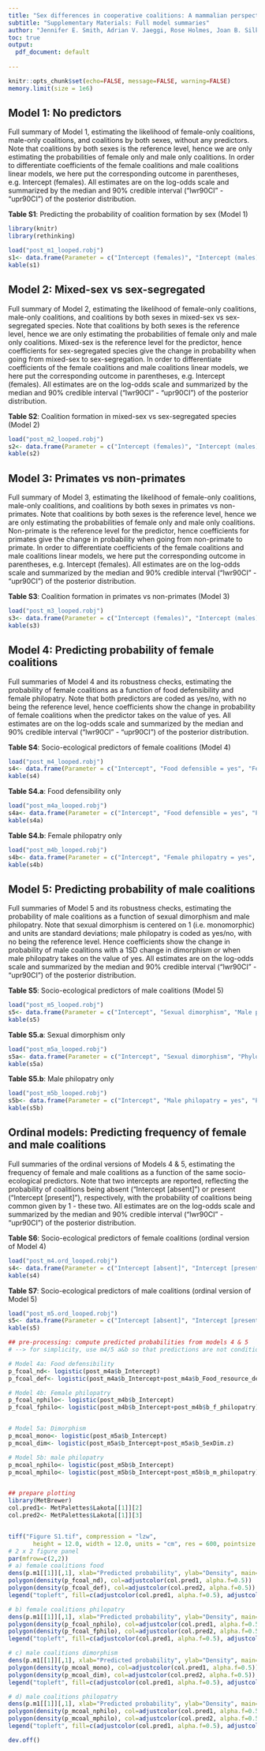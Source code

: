 ```yaml
---
title: "Sex differences in cooperative coalitions: A mammalian perspective"
subtitle: "Supplementary Materials: Full model summaries"
author: "Jennifer E. Smith, Adrian V. Jaeggi, Rose Holmes, Joan B. Silk"
toc: true
output:
  pdf_document: default
    
---
```


```r
knitr::opts_chunk$set(echo=FALSE, message=FALSE, warning=FALSE)
memory.limit(size = 1e6)
```

\newpage
## Model 1: No predictors
Full summary of Model 1, estimating the likelihood of female-only coalitions, male-only coalitions, and coalitions by both sexes, without any predictors. Note that coalitions by both sexes is the reference level, hence we are only estimating the probabilities of female only and male only coalitions. In order to differentiate coefficients of the female coalitions and male coalitions linear models, we here put the corresponding outcome in parentheses, e.g. Intercept (females). All estimates are on the log-odds scale and summarized by the median and 90% credible interval ("lwr90CI" - "upr90CI") of the posterior distribution.


**Table S1**: Predicting the probability of coalition formation by sex (Model 1)
```r
library(knitr)
library(rethinking)

load("post_m1_looped.robj")
s1<- data.frame(Parameter = c("Intercept (females)", "Intercept (males)", "Phylo SD (females)", "Phylo SD (males)"), Mean = c(round(median(post_m1_looped$b_muFemales_Intercept),2), round(median(post_m1_looped$b_muMales_Intercept),2), round(median(post_m1_looped$sd_Genus_species__muFemales_Intercept),2), round(median(post_m1_looped$sd_Genus_species__muMales_Intercept),2)), lwr90CI = c(round(HPDI(post_m1_looped$b_muFemales_Intercept, prob=0.90)[1],2), round(HPDI(post_m1_looped$b_muMales_Intercept, prob=0.90)[1],2), round(HPDI(post_m1_looped$sd_Genus_species__muFemales_Intercept, prob=0.90)[1],2), round(HPDI(post_m1_looped$sd_Genus_species__muMales_Intercept, prob=0.90)[1],2)), upr90CI = c(round(HPDI(post_m1_looped$b_muFemales_Intercept, prob=0.90)[2],2), round(HPDI(post_m1_looped$b_muMales_Intercept, prob=0.90)[2],2), round(HPDI(post_m1_looped$sd_Genus_species__muFemales_Intercept, prob=0.90)[2],2), round(HPDI(post_m1_looped$sd_Genus_species__muMales_Intercept, prob=0.90)[2],2)))
kable(s1)
```
\newpage
## Model 2: Mixed-sex vs sex-segregated
Full summary of Model 2, estimating the likelihood of female-only coalitions, male-only coalitions, and coalitions by both sexes in mixed-sex vs sex-segregated species. Note that coalitions by both sexes is the reference level, hence we are only estimating the probabilities of female only and male only coalitions. Mixed-sex is the reference level for the predictor, hence coefficients for sex-segregated species give the change in probability when going from mixed-sex to sex-segregation. In order to differentiate coefficients of the female coalitions and male coalitions linear models, we here put the corresponding outcome in parentheses, e.g. Intercept (females). All estimates are on the log-odds scale and summarized by the median and 90% credible interval ("lwr90CI" - "upr90CI") of the posterior distribution.


**Table S2**: Coalition formation in mixed-sex vs sex-segregated species (Model 2)
```r
load("post_m2_looped.robj")
s2<- data.frame(Parameter = c("Intercept (females)", "Intercept (males)", "Sex-segregated (females)", "Sex-segregated (males)", "Phylo SD (females)", "Phylo SD (males)"), Mean = c(round(median(post_m2_looped$b_muFemales_Intercept),2), round(median(post_m2_looped$b_muMales_Intercept),2), round(median(post_m2_looped$b_muFemales_SexCompositionsegregated),2), round(median(post_m2_looped$b_muMales_SexCompositionsegregated),2),round(median(post_m2_looped$sd_Genus_species__muFemales_Intercept),2), round(median(post_m2_looped$sd_Genus_species__muMales_Intercept),2)), lwr90CI = c(round(HPDI(post_m2_looped$b_muFemales_Intercept, prob=0.90)[1],2), round(HPDI(post_m2_looped$b_muMales_Intercept, prob=0.90)[1],2),round(HPDI(post_m2_looped$b_muFemales_SexCompositionsegregated, prob=0.90)[1],2), round(HPDI(post_m2_looped$b_muMales_SexCompositionsegregated, prob=0.90)[1],2), round(HPDI(post_m2_looped$sd_Genus_species__muFemales_Intercept, prob=0.90)[1],2), round(HPDI(post_m2_looped$sd_Genus_species__muMales_Intercept, prob=0.90)[1],2)), upr90CI = c(round(HPDI(post_m2_looped$b_muFemales_Intercept, prob=0.90)[2],2), round(HPDI(post_m2_looped$b_muMales_Intercept, prob=0.90)[2],2),round(HPDI(post_m2_looped$b_muFemales_SexCompositionsegregated, prob=0.90)[2],2), round(HPDI(post_m2_looped$b_muMales_SexCompositionsegregated, prob=0.90)[2],2), round(HPDI(post_m2_looped$sd_Genus_species__muFemales_Intercept, prob=0.90)[2],2), round(HPDI(post_m2_looped$sd_Genus_species__muMales_Intercept, prob=0.90)[2],2)))
kable(s2)
```
\newpage
## Model 3: Primates vs non-primates
Full summary of Model 3, estimating the likelihood of female-only coalitions, male-only coalitions, and coalitions by both sexes in primates vs non-primates. Note that coalitions by both sexes is the reference level, hence we are only estimating the probabilities of female only and male only coalitions. Non-primate is the reference level for the predictor, hence coefficients for primates give the change in probability when going from non-primate to primate. In order to differentiate coefficients of the female coalitions and male coalitions linear models, we here put the corresponding outcome in parentheses, e.g. Intercept (females). All estimates are on the log-odds scale and summarized by the median and 90% credible interval ("lwr90CI" - "upr90CI") of the posterior distribution.


**Table S3**: Coalition formation in primates vs non-primates (Model 3)
```r
load("post_m3_looped.robj")
s3<- data.frame(Parameter = c("Intercept (females)", "Intercept (males)", "Primate (females)", "Primate (males)", "Phylo SD (females)", "Phylo SD (males)"), Mean = c(round(median(post_m3_looped$b_muFemales_Intercept),2), round(median(post_m3_looped$b_muMales_Intercept),2), round(median(post_m3_looped$b_muFemales_Primate),2), round(median(post_m3_looped$b_muMales_Primate),2),round(median(post_m3_looped$sd_Genus_species__muFemales_Intercept),2), round(median(post_m3_looped$sd_Genus_species__muMales_Intercept),2)), lwr90CI = c(round(HPDI(post_m3_looped$b_muFemales_Intercept, prob=0.90)[1],2), round(HPDI(post_m3_looped$b_muMales_Intercept, prob=0.90)[1],2),round(HPDI(post_m3_looped$b_muFemales_Primate, prob=0.90)[1],2), round(HPDI(post_m3_looped$b_muMales_Primate, prob=0.90)[1],2), round(HPDI(post_m3_looped$sd_Genus_species__muFemales_Intercept, prob=0.90)[1],2), round(HPDI(post_m3_looped$sd_Genus_species__muMales_Intercept, prob=0.90)[1],2)), upr90CI = c(round(HPDI(post_m3_looped$b_muFemales_Intercept, prob=0.90)[2],2), round(HPDI(post_m3_looped$b_muMales_Intercept, prob=0.90)[2],2),round(HPDI(post_m3_looped$b_muFemales_Primate, prob=0.90)[2],2), round(HPDI(post_m3_looped$b_muMales_Primate, prob=0.90)[2],2), round(HPDI(post_m3_looped$sd_Genus_species__muFemales_Intercept, prob=0.90)[2],2), round(HPDI(post_m3_looped$sd_Genus_species__muMales_Intercept, prob=0.90)[2],2)))
kable(s3)
```
\newpage
## Model 4: Predicting probability of female coalitions
Full summaries of Model 4 and its robustness checks, estimating the probability of female coalitions as a function of food defensibility and female philopatry. Note that both predictors are coded as yes/no, with no being the reference level, hence coefficients show the change in probability of female coalitions when the predictor takes on the value of yes. All estimates are on the log-odds scale and summarized by the median and 90% credible interval ("lwr90CI" - "upr90CI") of the posterior distribution.


**Table S4**: Socio-ecological predictors of female coalitions (Model 4)
```r
load("post_m4_looped.robj")
s4<- data.frame(Parameter = c("Intercept", "Food defensible = yes", "Female philopatry = yes", "Phylo SD"), Mean = c(round(median(post_m4_looped$b_Intercept),2), round(median(post_m4_looped$b_Food_resource_defendable),2), round(median(post_m4_looped$b_f_philopatry),2), round(median(post_m4_looped$sd_Genus_species__Intercept),2)), lwr90CI = c(round(HPDI(post_m4_looped$b_Intercept, prob=0.90)[1],2), round(HPDI(post_m4_looped$b_Food_resource_defendable, prob=0.90)[1],2),round(HPDI(post_m4_looped$b_f_philopatry, prob=0.90)[1],2), round(HPDI(post_m4_looped$sd_Genus_species__Intercept, prob=0.90)[1],2)), upr90CI = c(round(HPDI(post_m4_looped$b_Intercept, prob=0.90)[2],2), round(HPDI(post_m4_looped$b_Food_resource_defendable, prob=0.90)[2],2),round(HPDI(post_m4_looped$b_f_philopatry, prob=0.90)[2],2), round(HPDI(post_m4_looped$sd_Genus_species__Intercept, prob=0.90)[2],2)))
kable(s4)
```
**Table S4.a**: Food defensibility only
```r
load("post_m4a_looped.robj")
s4a<- data.frame(Parameter = c("Intercept", "Food defensible = yes", "Phylo SD"), Mean = c(round(median(post_m4a_looped$b_Intercept),2), round(median(post_m4a_looped$b_Food_resource_defendable),2), round(median(post_m4a_looped$sd_Genus_species__Intercept),2)), lwr90CI = c(round(HPDI(post_m4a_looped$b_Intercept, prob=0.90)[1],2), round(HPDI(post_m4a_looped$b_Food_resource_defendable, prob=0.90)[1],2), round(HPDI(post_m4a_looped$sd_Genus_species__Intercept, prob=0.90)[1],2)), upr90CI = c(round(HPDI(post_m4a_looped$b_Intercept, prob=0.90)[2],2), round(HPDI(post_m4a_looped$b_Food_resource_defendable, prob=0.90)[2],2), round(HPDI(post_m4a_looped$sd_Genus_species__Intercept, prob=0.90)[2],2)))
kable(s4a)
```
**Table S4.b**: Female philopatry only
```r
load("post_m4b_looped.robj")
s4b<- data.frame(Parameter = c("Intercept", "Female philopatry = yes", "Phylo SD"), Mean = c(round(median(post_m4b_looped$b_Intercept),2), round(median(post_m4b_looped$b_f_philopatry),2), round(median(post_m4b_looped$sd_Genus_species__Intercept),2)), lwr90CI = c(round(HPDI(post_m4b_looped$b_Intercept, prob=0.90)[1],2), round(HPDI(post_m4b_looped$b_f_philopatry, prob=0.90)[1],2), round(HPDI(post_m4b_looped$sd_Genus_species__Intercept, prob=0.90)[1],2)), upr90CI = c(round(HPDI(post_m4b_looped$b_Intercept, prob=0.90)[2],2), round(HPDI(post_m4b_looped$b_f_philopatry, prob=0.90)[2],2), round(HPDI(post_m4b_looped$sd_Genus_species__Intercept, prob=0.90)[2],2)))
kable(s4b)
```

\newpage
## Model 5: Predicting probability of male coalitions
Full summaries of Model 5 and its robustness checks, estimating the probability of male coalitions as a function of sexual dimorphism and male philopatry. Note that sexual dimorphism is centered on 1 (i.e. monomorphic) and units are standard deviations; male philopatry is coded as yes/no, with no being the reference level. Hence coefficients show the change in probability of male coalitions with a 1SD change in dimorphism or when male philopatry takes on the value of yes. All estimates are on the log-odds scale and summarized by the median and 90% credible interval ("lwr90CI" - "upr90CI") of the posterior distribution.


**Table S5**: Socio-ecological predictors of male coalitions (Model 5)
```r
load("post_m5_looped.robj")
s5<- data.frame(Parameter = c("Intercept", "Sexual dimorphism", "Male philopatry = yes", "Phylo SD"), Mean = c(round(median(post_m5_looped$b_Intercept),2), round(median(post_m5_looped$b_SexDim.c),2), round(median(post_m5_looped$b_m_philopatry),2), round(median(post_m5_looped$sd_Genus_species__Intercept),2)), lwr90CI = c(round(HPDI(post_m5_looped$b_Intercept, prob=0.90)[1],2), round(HPDI(post_m5_looped$b_SexDim.c, prob=0.90)[1],2),round(HPDI(post_m5_looped$b_m_philopatry, prob=0.90)[1],2), round(HPDI(post_m5_looped$sd_Genus_species__Intercept, prob=0.90)[1],2)), upr90CI = c(round(HPDI(post_m5_looped$b_Intercept, prob=0.90)[2],2), round(HPDI(post_m5_looped$b_SexDim.c, prob=0.90)[2],2),round(HPDI(post_m5_looped$b_m_philopatry, prob=0.90)[2],2), round(HPDI(post_m5_looped$sd_Genus_species__Intercept, prob=0.90)[2],2)))
kable(s5)
```
**Table S5.a**: Sexual dimorphism only
```r
load("post_m5a_looped.robj")
s5a<- data.frame(Parameter = c("Intercept", "Sexual dimorphism", "Phylo SD"), Mean = c(round(median(post_m5a_looped$b_Intercept),2), round(median(post_m5a_looped$b_SexDim.c),2), round(median(post_m5a_looped$sd_Genus_species__Intercept),2)), lwr90CI = c(round(HPDI(post_m5a_looped$b_Intercept, prob=0.90)[1],2), round(HPDI(post_m5a_looped$b_SexDim.c, prob=0.90)[1],2), round(HPDI(post_m5a_looped$sd_Genus_species__Intercept, prob=0.90)[1],2)), upr90CI = c(round(HPDI(post_m5a_looped$b_Intercept, prob=0.90)[2],2), round(HPDI(post_m5a_looped$b_SexDim.c, prob=0.90)[2],2), round(HPDI(post_m5a_looped$sd_Genus_species__Intercept, prob=0.90)[2],2)))
kable(s5a)
```
**Table S5.b**: Male philopatry only
```r
load("post_m5b_looped.robj")
s5b<- data.frame(Parameter = c("Intercept", "Male philopatry = yes", "Phylo SD"), Mean = c(round(median(post_m5b_looped$b_Intercept),2), round(median(post_m5b_looped$b_m_philopatry),2), round(median(post_m5b_looped$sd_Genus_species__Intercept),2)), lwr90CI = c(round(HPDI(post_m5b_looped$b_Intercept, prob=0.90)[1],2), round(HPDI(post_m5b_looped$b_m_philopatry, prob=0.90)[1],2), round(HPDI(post_m5b_looped$sd_Genus_species__Intercept, prob=0.90)[1],2)), upr90CI = c(round(HPDI(post_m5b_looped$b_Intercept, prob=0.90)[2],2), round(HPDI(post_m5b_looped$b_m_philopatry, prob=0.90)[2],2), round(HPDI(post_m5b_looped$sd_Genus_species__Intercept, prob=0.90)[2],2)))
kable(s5b)
```
\newpage
## Ordinal models: Predicting frequency of female and male coalitions
Full summaries of the ordinal versions of Models 4 & 5, estimating the frequency of female and male coalitions as a function of the same socio-ecological predictors. Note that two intercepts are reported, reflecting the probability of coalitions being absent ("Intercept [absent]") or present ("Intercept [present]"), respectively, with the probability of coalitions being common given by 1 - these two. All estimates are on the log-odds scale and summarized by the median and 90% credible interval ("lwr90CI" - "upr90CI") of the posterior distribution.


**Table S6**: Socio-ecological predictors of female coalitions (ordinal version of Model 4)
```r
load("post_m4.ord_looped.robj")
s4<- data.frame(Parameter = c("Intercept [absent]", "Intercept [present]", "Food defensible = yes", "Female philopatry = yes", "Phylo SD"), Mean = c(round(median(post_m4.ord_looped$'b_Intercept[1]'),2), round(median(post_m4.ord_looped$'b_Intercept[2]'),2), round(median(post_m4.ord_looped$b_Food_resource_defendable),2), round(median(post_m4.ord_looped$b_f_philopatry),2), round(median(post_m4.ord_looped$sd_Genus_species__Intercept),2)), lwr90CI = c(round(HPDI(post_m4.ord_looped$'b_Intercept[1]', prob=0.90)[1],2), round(HPDI(post_m4.ord_looped$'b_Intercept[2]', prob=0.90)[1],2), round(HPDI(post_m4.ord_looped$b_Food_resource_defendable, prob=0.90)[1],2),round(HPDI(post_m4.ord_looped$b_f_philopatry, prob=0.90)[1],2), round(HPDI(post_m4.ord_looped$sd_Genus_species__Intercept, prob=0.90)[1],2)), upr90CI = c(round(HPDI(post_m4.ord_looped$'b_Intercept[1]', prob=0.90)[2],2), round(HPDI(post_m4.ord_looped$'b_Intercept[2]', prob=0.90)[2],2), round(HPDI(post_m4.ord_looped$b_Food_resource_defendable, prob=0.90)[2],2),round(HPDI(post_m4.ord_looped$b_f_philopatry, prob=0.90)[2],2), round(HPDI(post_m4.ord_looped$sd_Genus_species__Intercept, prob=0.90)[2],2)))
kable(s4)
```

**Table S7**: Socio-ecological predictors of male coalitions (ordinal version of Model 5)
```r
load("post_m5.ord_looped.robj")
s5<- data.frame(Parameter = c("Intercept [absent]", "Intercept [present]", "Sexual dimorphism", "Male philopatry = yes", "Phylo SD"), Mean = c(round(median(post_m5.ord_looped$'b_Intercept[1]'),2), round(median(post_m5.ord_looped$'b_Intercept[2]'),2), round(median(post_m5.ord_looped$b_SexDim.c),2), round(median(post_m5.ord_looped$b_m_philopatry),2), round(median(post_m5.ord_looped$sd_Genus_species__Intercept),2)), lwr90CI = c(round(HPDI(post_m5.ord_looped$'b_Intercept[1]', prob=0.90)[1],2), round(HPDI(post_m5.ord_looped$'b_Intercept[2]', prob=0.90)[1],2), round(HPDI(post_m5.ord_looped$b_SexDim.c, prob=0.90)[1],2),round(HPDI(post_m5.ord_looped$b_m_philopatry, prob=0.90)[1],2), round(HPDI(post_m5.ord_looped$sd_Genus_species__Intercept, prob=0.90)[1],2)), upr90CI = c(round(HPDI(post_m5.ord_looped$'b_Intercept[1]', prob=0.90)[2],2), round(HPDI(post_m5.ord_looped$'b_Intercept[2]', prob=0.90)[2],2), round(HPDI(post_m5.ord_looped$b_SexDim.c, prob=0.90)[2],2),round(HPDI(post_m5.ord_looped$b_m_philopatry, prob=0.90)[2],2), round(HPDI(post_m5.ord_looped$sd_Genus_species__Intercept, prob=0.90)[2],2)))
kable(s5)
```


```r
## pre-processing: compute predicted probabilities from models 4 & 5
# --> for simplicity, use m4/5 a&b so that predictions are not conditional on other covariates (and no need to marginalize over them given that they're competing causes rather than confounders and results are virtually the same as m4)

# Model 4a: Food defensibility
p_fcoal_nd<- logistic(post_m4a$b_Intercept)
p_fcoal_def<- logistic(post_m4a$b_Intercept+post_m4a$b_Food_resource_defendable)

# Model 4b: Female philopatry
p_fcoal_nphilo<- logistic(post_m4b$b_Intercept)
p_fcoal_fphilo<- logistic(post_m4b$b_Intercept+post_m4b$b_f_philopatry)


# Model 5a: Dimorphism
p_mcoal_mono<- logistic(post_m5a$b_Intercept)
p_mcoal_dim<- logistic(post_m5a$b_Intercept+post_m5a$b_SexDim.z)

# Model 5b: male philopatry
p_mcoal_nphilo<- logistic(post_m5b$b_Intercept)
p_mcoal_mphilo<- logistic(post_m5b$b_Intercept+post_m5b$b_m_philopatry)


## prepare plotting
library(MetBrewer)
col.pred1<- MetPalettes$Lakota[[1]][2]
col.pred2<- MetPalettes$Lakota[[1]][3]


tiff("Figure S1.tif", compression = "lzw", 
       height = 12.0, width = 12.0, units = "cm", res = 600, pointsize = 5)
# 2 x 2 figure panel
par(mfrow=c(2,2))
# a) female coalitions food
dens(p.m1[[1]][,1], xlab="Predicted probability", ylab="Density", main="a) Female coalitions: Food", col="white", ylim=c(0,2.5), xlim=c(0,1), cex.main=1.5, cex.axis=1.5, cex.lab=1.5)
polygon(density(p_fcoal_nd), col=adjustcolor(col.pred1, alpha.f=0.5))
polygon(density(p_fcoal_def), col=adjustcolor(col.pred2, alpha.f=0.5))
legend("topleft", fill=c(adjustcolor(col.pred1, alpha.f=0.5), adjustcolor(col.pred2, alpha.f=0.5)), border="black", legend=c("Non-defensible", "Defensible"), bty="n", cex=1.5)

# b) female coalitions philopatry
dens(p.m1[[1]][,1], xlab="Predicted probability", ylab="Density", main="b) Female coalitions: Philopatry", col="white", ylim=c(0,2.5), xlim=c(0,1), cex.main=1.5, cex.axis=1.5, cex.lab=1.5)
polygon(density(p_fcoal_nphilo), col=adjustcolor(col.pred1, alpha.f=0.5))
polygon(density(p_fcoal_fphilo), col=adjustcolor(col.pred2, alpha.f=0.5))
legend("topleft", fill=c(adjustcolor(col.pred1, alpha.f=0.5), adjustcolor(col.pred2, alpha.f=0.5)), border="black", legend=c("Females disperse", "Females philopatric"), bty="n", cex=1.5)

# c) male coalitions dimorphism
dens(p.m1[[1]][,1], xlab="Predicted probability", ylab="Density", main="c) Male coalitions: Dimorphism", col="white", ylim=c(0,2.5), xlim=c(0,1), cex.main=1.5, cex.axis=1.5, cex.lab=1.5)
polygon(density(p_mcoal_mono), col=adjustcolor(col.pred1, alpha.f=0.5))
polygon(density(p_mcoal_dim), col=adjustcolor(col.pred2, alpha.f=0.5))
legend("topleft", fill=c(adjustcolor(col.pred1, alpha.f=0.5), adjustcolor(col.pred2, alpha.f=0.5)), border="black", legend=c("Monomorphic", "Dimorphic (+1SD)"), bty="n", cex=1.5)

# d) male coalitions philopatry
dens(p.m1[[1]][,1], xlab="Predicted probability", ylab="Density", main="d) Male coalitions: Philopatry", col="white", ylim=c(0,2.5), xlim=c(0,1), cex.main=1.5, cex.axis=1.5, cex.lab=1.5)
polygon(density(p_mcoal_nphilo), col=adjustcolor(col.pred1, alpha.f=0.5))
polygon(density(p_mcoal_mphilo), col=adjustcolor(col.pred2, alpha.f=0.5))
legend("topleft", fill=c(adjustcolor(col.pred1, alpha.f=0.5), adjustcolor(col.pred2, alpha.f=0.5)), border="black", legend=c("Males disperse", "Males philopatric"), bty="n", cex=1.5)

dev.off()

```